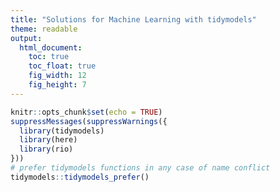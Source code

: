 ```yaml
---
title: "Solutions for Machine Learning with tidymodels"
theme: readable
output:
  html_document:
    toc: true
    toc_float: true
    fig_width: 12
    fig_height: 7
---
```


```r
knitr::opts_chunk$set(echo = TRUE)
suppressMessages(suppressWarnings({ 
  library(tidymodels)
  library(here)
  library(rio)
}))
# prefer tidymodels functions in any case of name conflict
tidymodels::tidymodels_prefer() 
```